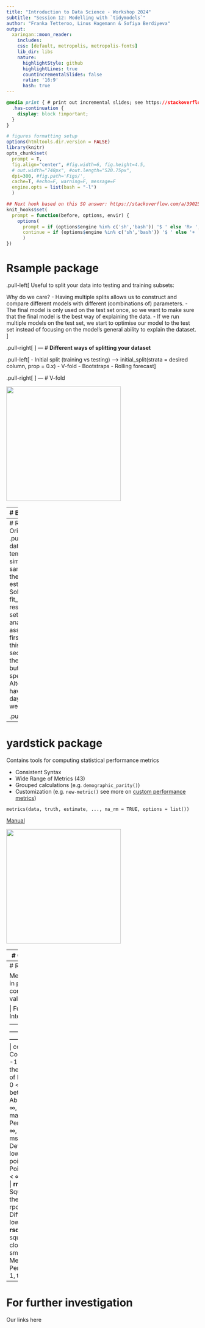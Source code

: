 ```yaml
---
title: "Introduction to Data Science - Workshop 2024"
subtitle: "Session 12: Modelling with `tidymodels`"
author: "Franka Tetteroo, Linus Hagemann & Sofiya Berdiyeva"
output:
  xaringan::moon_reader:
    includes:
    css: [default, metropolis, metropolis-fonts] 
    lib_dir: libs
    nature:
      highlightStyle: github
      highlightLines: true
      countIncrementalSlides: false
      ratio: '16:9'
      hash: true
---
```



```css
@media print { # print out incremental slides; see https://stackoverflow.com/questions/56373198/get-xaringan-incremental-animations-to-print-to-pdf/56374619#56374619
  .has-continuation {
    display: block !important;
  }
}
```

```r
# figures formatting setup
options(htmltools.dir.version = FALSE)
library(knitr)
opts_chunk$set(
  prompt = T,
  fig.align="center", #fig.width=6, fig.height=4.5, 
  # out.width="748px", #out.length="520.75px",
  dpi=300, #fig.path='Figs/',
  cache=T, #echo=F, warning=F, message=F
  engine.opts = list(bash = "-l")
  )

## Next hook based on this SO answer: https://stackoverflow.com/a/39025054
knit_hooks$set(
  prompt = function(before, options, envir) {
    options(
      prompt = if (options$engine %in% c('sh','bash')) '$ ' else 'R> ',
      continue = if (options$engine %in% c('sh','bash')) '$ ' else '+ '
      )
})
```



# **Rsample** package
.pull-left[
Useful to split your data into testing and training subsets:

Why do we care? 
- Having multiple splits allows us to construct and compare different models with different (combinations of) parameters.
- The final model is only used on the test set once, so we want to make sure that the final model is the best way of explaining the data.
  - If we run multiple models on the test set, we start to optimise our model to the test set instead of focusing on the model's general ability to explain the dataset. 
]

.pull-right[
<div align="center">
<img src="pics/Datasplittingscheme.png" height=300>
</div>
]
---
# **Different ways of splitting your dataset**


.pull-left[
- Initial split (training vs testing) --> initial_split(strata = desired column, prop = 0.x)
- V-fold
- Bootstraps
- Rolling forecast
]

.pull-right[
<div align="center">
<img src="pics/One_Does_Not_Simply_Split.png" height=300>
</div>
]
---
# V-fold



<div align="center">
<img src="pics/V-fold.png" height=300>
</div>

---
# Bootstrapping

.pull-left[
- Analysis sets are sampled from training dataset **with** replacement.
  - Has the same size as the training dataset
- Analysis vs Assessment (Out-of-the bag) split
  - Why does the assessment set differ in size?
- Function: bootstraps(dataset, times = x).

- (insert picture from practice example to show output of a bootstrap)
]


.pull-right[
<div align="center">
<img src="pics/Bootstrap.png" height=300>
</div>
]
---
# Rolling Forecasting Origing Resampling
.pull-left[
- If our dataset has a temporal component, simply random sampling can disrupt the model in estimating patterns.
  - Solution: fit_resamples(formula, resamples, ...)
- We set the size of the analysis and assessment sets. The first sample follows this division, the second iteration takes the same data size but shifts by a specified number. 
- Alternatively we don't have to shift by one day but also by one week or more. 
]

.pull-right[
<div align="center">
<img src="pics/RollingForecasting.png" height=300>
</div>
]
---
# **yardstick** package

Contains tools for computing statistical performance metrics

- Consistent Syntax 
- Wide Range of Metrics (43)
- Grouped calculations (e.g. `demographic_parity()`)
- Customization (e.g. `new-metric()` see more on [custom performance metrics](https://www.tidymodels.org/learn/develop/metrics/))

`metrics(data, truth, estimate, ..., na_rm = TRUE, options = list())`

[Manual](https://cran.r-project.org/web/packages/yardstick/yardstick.pdf)

<div align="center">
<img src="pics/Metrics_meme.png" height=300>
</div>


---
# Classification metrics

Measuring the accuracy in prediction of categories

| Function         | Name                              | Interpretation                   |
|------------------|-----------------------------------|----------------------------------|
| accuracy()       | Accuracy                          | 0 < x < 1, the higher the better |
| f_meas()         | F-measure                         | 0 < x < 1, the higher the better |
| kap()            | Cohen's Kappa                     | -1 < x < 1, the closer to 1 the better |
| mcc()            | Matthews Correlation Coefficient   | -1 < x < 1, the closer to 1 the better |
| npv()            | Negative Predictive Value         | 0 < x < 1, the higher the better |
| ppv()            | Positive Predictive Value         | 0 < x < 1, the higher the better |
| precision()          | Precision                   | 0 < x < 1, the higher the better   |
| recall()             | Recall                      | 0 < x < 1, the higher the better   |
| spec()               | Specificity                 | 0 < x < 1, the higher the better   |
| roc_auc()            | Area Under ROC Curve         | 0.5 < x < 1, the higher the better |
| pr_auc()             | Area Under PR Curve          | 0 < x < 1, the higher the better   |


---
# Regression metrics

Measuring the accuracy in prediction of continuous numeric values

| Function              | Name                         | Interpretation                     |
|-----------------------|------------------------------|------------------------------------|
| ccc()                 | Concordance Correlation Coefficient | -1 < x < 1, the closer to 1 the better |
| iic()                 | Index of Ideality of Correlation | 0 < x < 1, the higher the better    |
| **mae()**                 | Mean Absolute Error           | 0 < x < $\infty$, the lower the better     |
| mape()                | Mean Absolute Percentage Error | 0 < x < $\infty$, the lower the better    |
| msd()                 | Mean Squared Deviation        | 0 < x < $\infty$, the lower the better     |
| poisson_log_loss()    | Poisson Log Loss              | 0 < x < $\infty$, the lower the better     |
| **rmse()**                | Root Mean Squared Error       | 0 < x < $\infty$, the lower the better     |
| rpd()                 | Relative Percent Difference    | 0 < x < 1, the lower the better     |
| **rsq_trad()**            | Traditional R-squared         | 0 < x < 1, the closer to 1 the better |
| smape()               | Symmetric Mean Absolute Percentage Error | 0 < x < 1, the lower the better |

---
# For further investigation

Our links here
